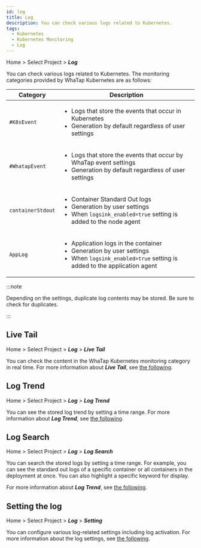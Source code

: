 ```yaml
---
id: log
title: Log
description: You can check various logs related to Kubernetes.
tags:
  - Kubernetes
  - Kubernetes Monitoring
  - Log
---
```


Home > Select Project > **_Log_**

You can check various logs related to Kubernetes. The monitoring categories provided by WhaTap Kubernetes are as follows:

| Category          | Description                                                                                                                                                           |
| ----------------- | --------------------------------------------------------------------------------------------------------------------------------------------------------------------- |
| `#K8sEvent`       | <ul><li>Logs that store the events that occur in Kubernetes</li><li>Generation by default regardless of user settings </li></ul>                                      |
| `#WhatapEvent`    | <ul><li>Logs that store the events that occur by WhaTap event settings</li><li>Generation by default regardless of user settings </li></ul>                           |
| `containerStdout` | <ul><li>Container Standard Out logs</li><li>Generation by user settings</li><li>When `logsink_enabled=true` setting is added to the node agent</li></ul>              |
| `AppLog`          | <ul><li>Application logs in the container</li><li>Generation by user settings</li><li>When `logsink_enabled=true` setting is added to the application agent</li></ul> |

:::note

Depending on the settings, duplicate log contents may be stored. Be sure to check for duplicates.

:::

## Live Tail

Home > Select Project > **_Log_** > **_Live Tail_**

You can check the content in the WhaTap Kubernetes monitoring category in real time. For more information about **_Live Tail_**, see [the following](../log/log-lt).

## Log Trend

Home > Select Project > **_Log_** > **_Log Trend_**

You can see the stored log trend by setting a time range. For more information about **_Log Trend_**, see [the following](../log/log-exp).

## Log Search

Home > Select Project > **_Log_** > **_Log Search_**

You can search the stored logs by setting a time range. For example, you can see the standard out logs of a specific container or all containers in the deployment at once. You can also highlight a specific keyword for display.

For more information about **_Log Trend_**, see [the following](../log/log-search).

## Setting the log

Home > Select Project > **_Log_** > **_Setting_**

You can configure various log-related settings including log activation. For more information about the log settings, see [the following](../log/log-setting).
